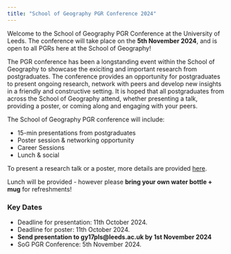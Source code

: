 ---
title: "School of Geography PGR Conference 2024"
---

Welcome to the School of Geography PGR Conference at the University of Leeds. The conference will take place on the **5th November 2024**, and is open to all PGRs here at the School of Geography!

The PGR conference has been a longstanding event within the School of Geography to showcase the exiciting and important research from postgraduates. The conference provides an opportunity for postgraduates to present ongoing research, network with peers and develop new insights in a friendly and constructive setting. It is hoped that all postgraduates from across the School of Geography attend, whether presenting a talk, providing a poster, or coming along and engaging with your peers.

The School of Geography PGR conference will include:

-   15-min presentations from postgraduates
-   Poster session & networking opportunity
-   Career Sessions
-   Lunch & social

To present a research talk or a poster, more details are provided [here](Presentation.qmd).

Lunch will be provided - however please **bring your own water bottle + mug** for refreshments!

### Key Dates

-   Deadline for presentation: 11th October 2024.
-   Deadline for poster: 11th October 2024.
-   **Send presentation to gy17pls\@leeds.ac.uk by 1st November 2024**
-   SoG PGR Conference: 5th November 2024.
